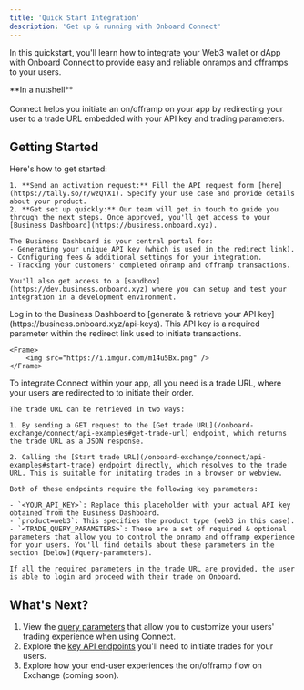 ```yaml
---
title: 'Quick Start Integration'
description: 'Get up & running with Onboard Connect'
---
```


In this quickstart, you'll learn how to integrate your Web3 wallet or dApp with Onboard Connect to provide easy and reliable onramps and offramps to your users.

<Tip>
**In a nutshell** <br/><br/>
Connect helps you initiate an on/offramp on your app by redirecting your user to a trade URL embedded with your API key and trading parameters.
</Tip>

## Getting Started

<Steps>
  <Step title="Sign up to Connect">
    Here's how to get started:

    1. **Send an activation request:** Fill the API request form [here](https://tally.so/r/wzQYX1). Specify your use case and provide details about your product.
    2. **Get set up quickly:** Our team will get in touch to guide you through the next steps. Once approved, you'll get access to your [Business Dashboard](https://business.onboard.xyz).
    
    The Business Dashboard is your central portal for:
    - Generating your unique API key (which is used in the redirect link).
    - Configuring fees & additional settings for your integration.
    - Tracking your customers' completed onramp and offramp transactions.

    You'll also get access to a [sandbox](https://dev.business.onboard.xyz) where you can setup and test your integration in a development environment. 
  </Step>
  <Step title="Obtain your API Key">
    Log in to the Business Dashboard to [generate & retrieve your API key](https://business.onboard.xyz/api-keys). This API key is a required parameter within the redirect link used to initiate transactions.

    <Frame>
        <img src="https://i.imgur.com/m14u5Bx.png" />
    </Frame>
  </Step>
  <Step title="Use in your app">
    To integrate Connect within your app, all you need is a trade URL, where your users are redirected to to initiate their order.

    The trade URL can be retrieved in two ways:

    1. By sending a GET request to the [Get trade URL](/onboard-exchange/connect/api-examples#get-trade-url) endpoint, which returns the trade URL as a JSON response.

    2. Calling the [Start trade URL](/onboard-exchange/connect/api-examples#start-trade) endpoint directly, which resolves to the trade URL. This is suitable for initating trades in a browser or webview.

    Both of these endpoints require the following key parameters:

    - `<YOUR_API_KEY>`: Replace this placeholder with your actual API key obtained from the Business Dashboard.
    - `product=web3`: This specifies the product type (web3 in this case).
    - `<TRADE_QUERY_PARAMETERS>`: These are a set of required & optional parameters that allow you to control the onramp and offramp experience for your users. You'll find details about these parameters in the section [below](#query-parameters).
    
    If all the required parameters in the trade URL are provided, the user is able to login and proceed with their trade on Onboard.
    
  </Step>
</Steps>

## What's Next?

1. View the [query parameters](/onboard-exchange/connect/query-parameters) that allow you to customize your users' trading experience when using Connect.
2. Explore the [key API endpoints](/onboard-exchange/connect/api-examples) you'll need to initiate trades for your users.
3. Explore how your end-user experiences the on/offramp flow on Exchange (coming soon). 